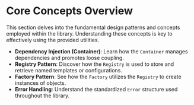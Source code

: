 # Core Concepts Overview

This section delves into the fundamental design patterns and concepts employed within the library.
Understanding these concepts is key to effectively using the provided utilities.

- **Dependency Injection (Container)**: Learn how the `Container` manages dependencies and promotes loose coupling.
- **Registry Pattern**: Discover how the `Registry` is used to store and retrieve named templates or configurations.
- **Factory Pattern**: See how the `Factory` utilizes the `Registry` to create instances of objects.
- **Error Handling**: Understand the standardized `Error` structure used throughout the library. 